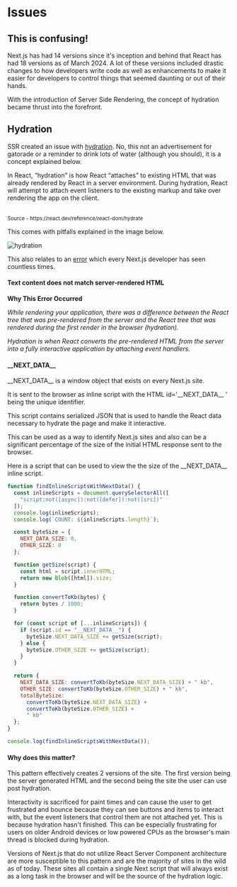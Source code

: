 # Issues

## This is confusing!

Next.js has had 14 versions since it's inception and behind that React has had 18 versions as of March 2024. A lot of these versions included drastic changes to how developers write code as well as enhancements to make it easier for developers to control things that seemed daunting or out of their hands.

With the introduction of Server Side Rendering, the concept of hydration became thrust into the forefront.

## Hydration

SSR created an issue with [hydration](https://react.dev/reference/react-dom/client/hydrateRoot). No, this not an advertisement for gatorade or a reminder to drink lots of water (although you should), it is a concept explained below.

In React, “hydration” is how React “attaches” to existing HTML that was already rendered by React in a server environment. During hydration, React will attempt to attach event listeners to the existing markup and take over rendering the app on the client.

<br />
<small>Source - https://react.dev/reference/react-dom/hydrate</small>

This comes with pitfalls explained in the image below.

![hydration](/../images/hydration.webp)

This also relates to an [error](https://nextjs.org/docs/messages/react-hydration-error) which every Next.js developer has seen countless times.

#### Text content does not match server-rendered HTML

**Why This Error Occurred**

_While rendering your application, there was a difference between the React tree that was pre-rendered from the server and the React tree that was rendered during the first render in the browser (hydration)._

_Hydration is when React converts the pre-rendered HTML from the server into a fully interactive application by attaching event handlers._

#### \_\_NEXT_DATA\_\_

\_\_NEXT_DATA\_\_ is a window object that exists on every Next.js site.

It is sent to the browser as inline script with the HTML id='\_\_NEXT_DATA\_\_ ' being the unique identifier.

This script contains serialized JSON that is used to handle the React data necessary to hydrate the page and make it interactive.

This can be used as a way to identify Next.js sites and also can be a significant percentage of the size of the initial HTML response sent to the browser.

Here is a script that can be used to view the the size of the \_\_NEXT_DATA\_\_ inline script.

```js filename="inline-js-next-data.js" {3} copy
function findInlineScriptsWithNextData() {
  const inlineScripts = document.querySelectorAll([
    "script:not([async]):not([defer]):not([src])"
  ]);
  console.log(inlineScripts);
  console.log(`COUNT: ${inlineScripts.length}`);

  const byteSize = {
    NEXT_DATA_SIZE: 0,
    OTHER_SIZE: 0
  };

  function getSize(script) {
    const html = script.innerHTML;
    return new Blob([html]).size;
  }

  function convertToKb(bytes) {
    return bytes / 1000;
  }

  for (const script of [...inlineScripts]) {
    if (script.id == "__NEXT_DATA__") {
      byteSize.NEXT_DATA_SIZE += getSize(script);
    } else {
      byteSize.OTHER_SIZE += getSize(script);
    }
  }

  return {
    NEXT_DATA_SIZE: convertToKb(byteSize.NEXT_DATA_SIZE) + " kb",
    OTHER_SIZE: convertToKb(byteSize.OTHER_SIZE) + " kb",
    totalByteSize:
      convertToKb(byteSize.NEXT_DATA_SIZE) +
      convertToKb(byteSize.OTHER_SIZE) +
      " kb"
  };
}

console.log(findInlineScriptsWithNextData());
```

#### Why does this matter?

This pattern effectively creates 2 versions of the site. The first version being the server generated HTML and the second being the site the user can use post hydration.

Interactivity is sacrificed for paint times and can cause the user to get frustrated and bounce because they can see buttons and items to interact with, but the event listeners that control them are not attached yet. This is because hydration hasn't finished. This can be especially frustrating for users on older Android devices or low powered CPUs as the browser's main thread is blocked during hydration.

Versions of Next.js that do not utilize React Server Component architecture are more susceptible to this pattern and are the majority of sites in the wild as of today. These sites all contain a single Next script that will always exist as a long task in the browser and will be the source of the hydration logic.
